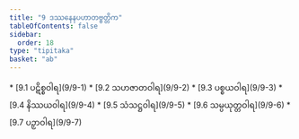 ```yaml
---
title: "9 ဒဿနေနပဟာတဗ္ဗတ္တိက"
tableOfContents: false
sidebar:
  order: 18
type: "tipitaka"
basket: "ab"
---
```



<DynamicBreadcrumb />



<TableOfContents>
* [9.1 ပဋိစ္စဝါရ](9/9-1)
* [9.2 သဟဇာတဝါရ](9/9-2)
* [9.3 ပစ္စယဝါရ](9/9-3)
* [9.4 နိဿယဝါရ](9/9-4)
* [9.5 သံသဋ္ဌဝါရ](9/9-5)
* [9.6 သမ္ပယုတ္တဝါရ](9/9-6)
* [9.7 ပဉှာဝါရ](9/9-7)
</TableOfContents>